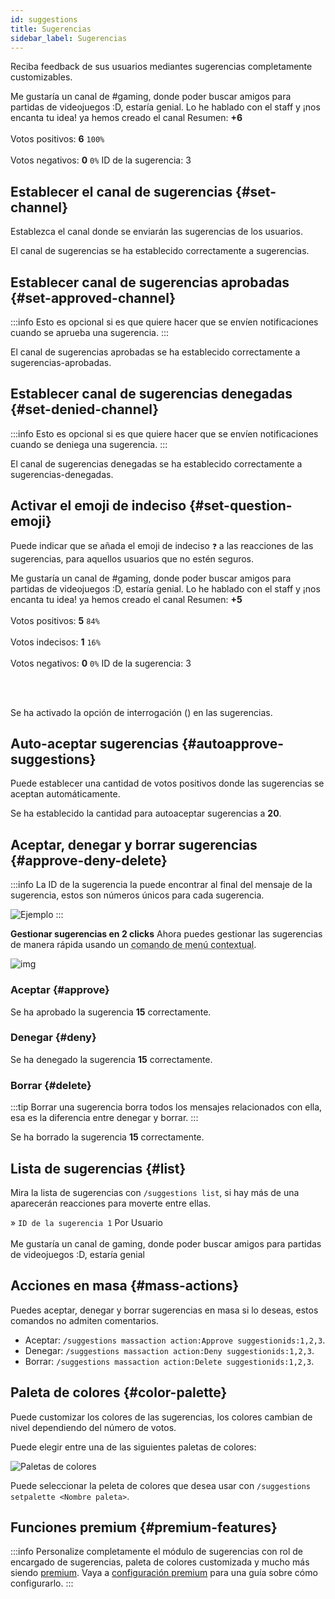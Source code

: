 ---
id: suggestions
title: Sugerencias
sidebar_label: Sugerencias
---

Reciba feedback de sus usuarios mediantes sugerencias completamente customizables.

<DiscordMessages>
  <discord-message author="D-Safe" avatar="https://i.imgur.com/FFBgOWE.png" bot='true' verified='true'>
    <discord-embed slot="embeds" author-image="https://cdn.discordapp.com/embed/avatars/4.png" author-name="Usuario#0000" color="#a9eda4">
      <discord-embed-description slot="description">Me gustaría un canal de #gaming, donde poder buscar amigos para partidas de videojuegos :D, estaría genial.</discord-embed-description>
      <discord-embed-fields slot="fields">
      <discord-embed-field field-title="Comentario del staff" inline="1" inline-index="1">Lo he hablado con el staff y ¡nos encanta tu idea! ya hemos creado el canal
      </discord-embed-field>
        <discord-embed-field field-title="Estadísticas" inline="2" inline-index="2">
          Resumen: <b>+6</b><br></br>
          Votos positivos: <b>6</b> <code>100%</code><br></br>
          Votos negativos: <b>0</b> <code>0%</code>
        </discord-embed-field>
      </discord-embed-fields>
      <discord-embed-footer slot="footer" timestamp="12/01/2020">ID de la sugerencia: 3</discord-embed-footer>
    </discord-embed>
    <discord-reactions slot="reactions">
      <discord-reaction emoji="/svg/emojis/thumbsup.svg" name="👍" count="6" reacted/>
      <discord-reaction emoji="/svg/emojis/thumbsdown.svg" name="👎" count="1"/>
    </discord-reactions>
  </discord-message>
</DiscordMessages>

## Establecer el canal de sugerencias {#set-channel}
Establezca el canal donde se enviarán las sugerencias de los usuarios.

<DiscordMessages>
  <discord-message profile="bot">
    <discord-command slot="reply" profile="user" command="/suggestions channels set"></discord-command>
    <discord-custom-emoji name="checknew"></discord-custom-emoji> El canal de sugerencias se ha establecido correctamente a <discord-mention type="channel">sugerencias</discord-mention>.
  </discord-message>
</DiscordMessages>

## Establecer canal de sugerencias aprobadas {#set-approved-channel}
:::info
Esto es opcional si es que quiere hacer que se envíen notificaciones cuando se aprueba una sugerencia.
:::

<DiscordMessages>
  <discord-message profile="bot">
    <discord-command slot="reply" profile="user" command="/suggestions channels set"></discord-command>
    <discord-custom-emoji name="checknew"></discord-custom-emoji> El canal de sugerencias aprobadas se ha establecido correctamente a <discord-mention type="channel">sugerencias-aprobadas</discord-mention>.
  </discord-message>
</DiscordMessages>

## Establecer canal de sugerencias denegadas {#set-denied-channel}
:::info
Esto es opcional si es que quiere hacer que se envíen notificaciones cuando se deniega una sugerencia.
:::

<DiscordMessages>
  <discord-message profile="bot">
    <discord-command slot="reply" profile="user" command="/suggestions channels set"></discord-command>
    <discord-custom-emoji name="checknew"></discord-custom-emoji> El canal de sugerencias denegadas se ha establecido correctamente a <discord-mention type="channel">sugerencias-denegadas</discord-mention>.
  </discord-message>
</DiscordMessages>

## Activar el emoji de indeciso {#set-question-emoji}
Puede indicar que se añada el emoji de indeciso `❓` a las reacciones de las sugerencias, para aquellos usuarios que no estén seguros.

<DiscordMessages>
  <discord-message author="D-Safe" avatar="https://i.imgur.com/FFBgOWE.png" bot='true' verified='true'>
    <discord-embed slot="embeds" author-image="https://cdn.discordapp.com/embed/avatars/4.png" author-name="Usuario#0000" color="#a9eda4">
      <discord-embed-description slot="description">Me gustaría un canal de #gaming, donde poder buscar amigos para partidas de videojuegos :D, estaría genial.</discord-embed-description>
      <discord-embed-fields slot="fields">
      <discord-embed-field field-title="Comentario del staff" inline="1" inline-index="1">Lo he hablado con el staff y ¡nos encanta tu idea! ya hemos creado el canal
      </discord-embed-field>
        <discord-embed-field field-title="Estadísticas" inline="2" inline-index="2">
          Resumen: <b>+5</b><br></br>
          Votos positivos: <b>5</b> <code>84%</code><br></br>
          Votos indecisos: <b>1</b> <code>16%</code><br></br>
          Votos negativos: <b>0</b> <code>0%</code>
        </discord-embed-field>
      </discord-embed-fields>
      <discord-embed-footer slot="footer" timestamp="12/01/2020">ID de la sugerencia: 3</discord-embed-footer>
    </discord-embed>
    <discord-reactions slot="reactions">
      <discord-reaction emoji="/svg/emojis/thumbsup.svg" name="👍" count="6"/>
      <discord-reaction emoji="/svg/emojis/question.svg" name="❓" count="3" reacted/>
      <discord-reaction emoji="/svg/emojis/thumbsdown.svg" name="👎" count="1"/>
    </discord-reactions>
  </discord-message>
</DiscordMessages>

<br></br>

<DiscordMessages>
  <discord-message profile="bot">
    <discord-command slot="reply" profile="user" command="/suggestions question-emoji"></discord-command>
    <discord-custom-emoji name="checknew"></discord-custom-emoji> Se ha activado la opción de interrogación (<discord-custom-emoji url="/svg/emojis/question.svg" name="❓" embed-emoji></discord-custom-emoji>) en las sugerencias.
  </discord-message>
</DiscordMessages>

## Auto-aceptar sugerencias {#autoapprove-suggestions}
Puede establecer una cantidad de votos positivos donde las sugerencias se aceptan automáticamente.

<DiscordMessages>
  <discord-message profile="bot">
    <discord-command slot="reply" profile="user" command="/suggestions autoapprove set"></discord-command>
    <discord-custom-emoji name="checknew"></discord-custom-emoji> Se ha establecido la cantidad para autoaceptar sugerencias a <b>20</b>.
  </discord-message>
</DiscordMessages>

## Aceptar, denegar y borrar sugerencias {#approve-deny-delete}
:::info
La ID de la sugerencia la puede encontrar al final del mensaje de la sugerencia, estos son números únicos para cada sugerencia.

![Ejemplo](https://i.imgur.com/y0wOy7i.png)
:::

<discord-custom-emoji name="newbadge"></discord-custom-emoji> **Gestionar sugerencias en 2 clicks** Ahora puedes gestionar las sugerencias de manera rápida usando un <abbr title="Los comandos de menú contextual son los comandos que se ejecutan haciendo Click Derecho (o mantener pulsado en móviles) > Aplicaciones sobre un mensaje o un usuario">comando de menú contextual</abbr>.

![img](https://i.imgur.com/SILH7RP.gif)

### Aceptar {#approve}

<DiscordMessages>
  <discord-message profile="bot">
    <discord-command slot="reply" profile="user" command="/suggestions approve"></discord-command>
    <discord-custom-emoji name="checknew"></discord-custom-emoji> Se ha aprobado la sugerencia <b>15</b> correctamente.
  </discord-message>
</DiscordMessages>

### Denegar {#deny}

<DiscordMessages>
  <discord-message profile="bot">
    <discord-command slot="reply" profile="user" command="/suggestions deny"></discord-command>
    <discord-custom-emoji name="checknew"></discord-custom-emoji> Se ha denegado la sugerencia <b>15</b> correctamente.
  </discord-message>
</DiscordMessages>


### Borrar {#delete}

:::tip
Borrar una sugerencia borra todos los mensajes relacionados con ella, esa es la diferencia entre denegar y borrar.
:::

<DiscordMessages>
  <discord-message profile="bot">
    <discord-command slot="reply" profile="user" command="/suggestions delete"></discord-command>
    <discord-custom-emoji name="checknew"></discord-custom-emoji> Se ha borrado la sugerencia <b>15</b> correctamente.
  </discord-message>
</DiscordMessages>

## Lista de sugerencias {#list}
Mira la lista de sugerencias con `/suggestions list`, si hay más de una aparecerán reacciones para moverte entre ellas.

<DiscordMessages>
  <discord-message profile="bot">
    <discord-command slot="reply" profile="user" command="/suggestions list"></discord-command>
    <discord-embed slot="embeds" color="#5865F2" embed-title="Sugerencias pendientes" thumbnail="https://i.imgur.com/sdtCxV3.png">
      <discord-embed-description slot="description"><discord-custom-emoji url="https://cdn.discordapp.com/emojis/779658830421557290.png" embed-emoji></discord-custom-emoji> » <code>ID de la sugerencia 1</code> Por <discord-mention type="user">Usuario</discord-mention><br></br>Me gustaría un canal de <discord-mention type="channel">gaming</discord-mention>, donde poder buscar amigos para partidas de videojuegos :D, estaría genial</discord-embed-description>
      <discord-embed-footer slot="footer" timestamp="12/01/2020"></discord-embed-footer>
    </discord-embed>
  </discord-message>
</DiscordMessages>

## Acciones en masa {#mass-actions}
Puedes aceptar, denegar y borrar sugerencias en masa si lo deseas, estos comandos no admiten comentarios.

* Aceptar: `/suggestions massaction action:Approve suggestionids:1,2,3`.
* Denegar: `/suggestions massaction action:Deny suggestionids:1,2,3`.
* Borrar: `/suggestions massaction action:Delete suggestionids:1,2,3`.

## Paleta de colores {#color-palette}
Puede customizar los colores de las sugerencias, los colores cambian de nivel dependiendo del número de votos.

Puede elegir entre una de las siguientes paletas de colores:

![Paletas de colores](https://i.imgur.com/e0wPvwV.png)

Puede seleccionar la peleta de colores que desea usar con `/suggestions setpalette <Nombre paleta>`.

## Funciones premium {#premium-features}
:::info
Personalize completamente el módulo de sugerencias con rol de encargado de sugerencias, paleta de colores customizada y mucho más siendo [premium](../premium/).
Vaya a [configuración premium](../premium/#suggestions) para una guía sobre cómo configurarlo.
:::
